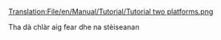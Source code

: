 [[Translation:File/en/Manual/Tutorial/Tutorial two platforms.png]]


Tha dà chlàr aig fear dhe na stèiseanan